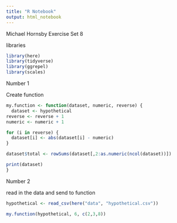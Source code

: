 ---
title: "R Notebook"
output: html_notebook
---

Michael Hornsby Exercise Set 8

libraries

```{r include=FALSE}
library(here)
library(tidyverse)
library(ggrepel)
library(scales)
```


Number 1

Create function

```{r}
my.function <- function(dataset, numeric, reverse) {
  dataset <- hypothetical
reverse <- reverse + 1
numeric <- numeric + 1

for (i in reverse) {
  dataset[i] <- abs(dataset[i] - numeric)
}

dataset$total <- rowSums(dataset[,2:as.numeric(ncol(dataset))])

print(dataset)
}
```



Number 2

read in the data and send to function

```{r}
hypothetical <- read_csv(here("data", "hypothetical.csv"))

my.function(hypothetical, 6, c(2,3,8))
```


